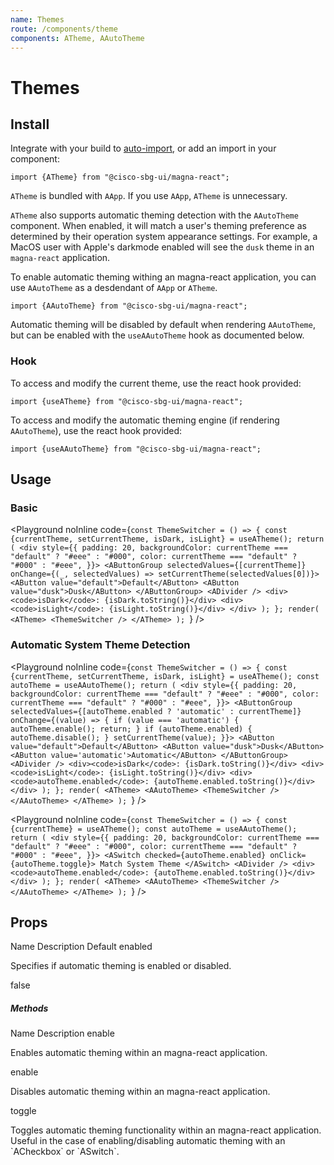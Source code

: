 ```yaml
---
name: Themes
route: /components/theme
components: ATheme, AAutoTheme
---
```


# Themes

## Install

Integrate with your build to [auto-import](/#integrating), or add an import in your component:

```
import {ATheme} from "@cisco-sbg-ui/magna-react";
```

`ATheme` is bundled with `AApp`. If you use `AApp`, `ATheme` is unnecessary.

`ATheme` also supports automatic theming detection with the `AAutoTheme` component. When enabled, it will match a user's theming preference as determined by their operation system appearance settings. For example, a MacOS user with Apple's darkmode enabled will see the `dusk` theme in an `magna-react` application.

To enable automatic theming withing an magna-react application, you can use `AAutoTheme` as a desdendant  of `AApp` or `ATheme`.

```
import {AAutoTheme} from "@cisco-sbg-ui/magna-react";
```

Automatic theming will be disabled by default when rendering `AAutoTheme`, but can be enabled with the `useAAutoTheme` hook as documented below.

### Hook

To access and modify the current theme, use the react hook provided:

```
import {useATheme} from "@cisco-sbg-ui/magna-react";
```

To access and modify the automatic theming engine (if rendering `AAutoTheme`), use the react hook provided:

```
import {useAAutoTheme} from "@cisco-sbg-ui/magna-react";
```

## Usage

### Basic

<Playground
  noInline
  code={`const ThemeSwitcher = () => {
  const {currentTheme, setCurrentTheme, isDark, isLight} = useATheme();
  return (
    <div
      style={{
        padding: 20,
        backgroundColor: currentTheme === "default" ? "#eee" : "#000",
        color: currentTheme === "default" ? "#000" : "#eee",
      }}>
      <AButtonGroup
        selectedValues={[currentTheme]}
        onChange={(_, selectedValues) => setCurrentTheme(selectedValues[0])}>
        <AButton value="default">Default</AButton>
        <AButton value="dusk">Dusk</AButton>
      </AButtonGroup>
      <ADivider />
      <div><code>isDark</code>: {isDark.toString()}</div>
      <div><code>isLight</code>: {isLight.toString()}</div>
    </div>
  );
};
render(
  <ATheme>
    <ThemeSwitcher />
  </ATheme>
);
`}
/>

### Automatic System Theme Detection

<Playground
  noInline
  code={`const ThemeSwitcher = () => {
  const {currentTheme, setCurrentTheme, isDark, isLight} = useATheme();
  const autoTheme = useAAutoTheme();
  return (
    <div
      style={{
        padding: 20,
        backgroundColor: currentTheme === "default" ? "#eee" : "#000",
        color: currentTheme === "default" ? "#000" : "#eee",
      }}>
      <AButtonGroup
        selectedValues={[autoTheme.enabled ? 'automatic' : currentTheme]}
        onChange={(value) => {
          if (value === 'automatic') {
            autoTheme.enable();
            return;
          }
          if (autoTheme.enabled) {
            autoTheme.disable();
          }
          setCurrentTheme(value);
        }}>
        <AButton value="default">Default</AButton>
        <AButton value="dusk">Dusk</AButton>
        <AButton value='automatic'>Automatic</AButton>
      </AButtonGroup>
      <ADivider />
      <div><code>isDark</code>: {isDark.toString()}</div>
      <div><code>isLight</code>: {isLight.toString()}</div>
      <div><code>autoTheme.enabled</code>: {autoTheme.enabled.toString()}</div>
    </div>
  );
};
render(
  <ATheme>
    <AAutoTheme>
      <ThemeSwitcher />
    </AAutoTheme>
  </ATheme>
);
`}
/>

<Playground
  noInline
  code={`const ThemeSwitcher = () => {
  const {currentTheme} = useATheme();
  const autoTheme = useAAutoTheme();
  return (
    <div
      style={{
        padding: 20,
        backgroundColor: currentTheme === "default" ? "#eee" : "#000",
        color: currentTheme === "default" ? "#000" : "#eee",
      }}>
      <ASwitch
        checked={autoTheme.enabled}
        onClick={autoTheme.toggle}>
        Match System Theme
      </ASwitch>
      <ADivider />
      <div><code>autoTheme.enabled</code>: {autoTheme.enabled.toString()}</div>
    </div>
  );
};
render(
  <ATheme>
    <AAutoTheme>
      <ThemeSwitcher />
    </AAutoTheme>
  </ATheme>
);
`}
/>

## Props

<Props of="ATheme" />

<ASimpleTable className="mb-8">
  <thead>
    <tr>
      <th>Name</th>
      <th>Description</th>
      <th>Default</th>
    </tr>
  </thead>
  <tbody>
    <tr>
      <td className="text-no-wrap">enabled</td>
      <td>
        <p className='mt-0'>
          Specifies if automatic theming is enabled or disabled.
        </p>
      </td>
      <td>
        false
      </td>
    </tr>
  </tbody>
</ASimpleTable>

##### Methods

<ASimpleTable className="mb-8">
  <thead>
    <tr>
      <th>Name</th>
      <th>Description</th>
    </tr>
  </thead>
  <tbody>
    <tr>
      <td className="text-no-wrap">enable</td>
      <td>
        <p className='mt-0'>
          Enables automatic theming within an magna-react application.
        </p>
      </td>
    </tr>
    <tr>
      <td className="text-no-wrap">enable</td>
      <td>
        <p className='mt-0'>
          Disables automatic theming within an magna-react application.
        </p>
      </td>
    </tr>
    <tr>
      <td className="text-no-wrap">toggle</td>
      <td>
        <p className='mt-0'>
          Toggles automatic theming functionality within an magna-react application. Useful in the case of enabling/disabling automatic theming with an `ACheckbox` or `ASwitch`.
        </p>
      </td>
    </tr>
  </tbody>
</ASimpleTable>
